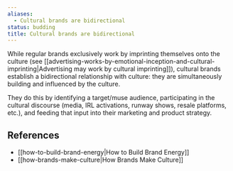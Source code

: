 ```yaml
---
aliases:
  - Cultural brands are bidirectional
status: budding
title: Cultural brands are bidirectional
---
```

While regular brands exclusively work by imprinting themselves onto the culture (see [[advertising-works-by-emotional-inception-and-cultural-imprinting|Advertising may work by cultural imprinting]]), cultural brands establish a bidirectional relationship with culture: they are simultaneously building and influenced by the culture.

They do this by identifying a target/muse audience, participating in the cultural discourse (media, IRL activations, runway shows, resale platforms, etc.), and feeding that input into their marketing and product strategy.

## References

- [[how-to-build-brand-energy|How to Build Brand Energy]]
- [[how-brands-make-culture|How Brands Make Culture]]
